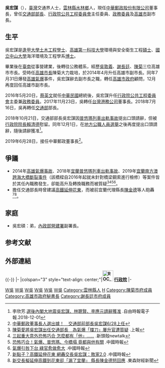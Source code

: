 {{Infobox_officeholder
| name = 吳宏謀
| image name = Wu Hong-mou.jpg
| width = 
| nationality = {{ROC}}
| office = [[File:Chunghwa_Post_Logo.svg|22px]] [[中華郵政|中華郵政股份有限公司]]第9任董事長
|premierroc = [[蘇貞昌|蘇貞昌]]
|predecessor = [[王國材|王國材]]（代理）<br />[[魏健宏|魏健宏]]（正任）
|successor = 
|term_start = 2019年6月28日
|term_end = 
| office1 = {{ROC}}第26任[[中華民國交通部部長|交通部部長]]
|premierroc1 = [[賴清德|賴清德]]
|predecessor1 = [[賀陳旦|賀陳旦]]
|successor1 = [[王國材|王國材]]（代理）<br />[[林佳龍|林佳龍]]（正任）
|term_start1 = 2018年7月16日
|term_end1 =2018年12月3日
| office 2= {{ROC}}第12任[[行政院公共工程委員會|行政院公共工程委員會]]主任委員
|premierroc 2= [[林全|林全]]<br>[[賴清德|賴清德]]
|predecessor 2= [[許俊逸|許俊逸]]
|successor 2= [[吳澤成|吳澤成]]
|term_start 2= 2016年5月20日
|term_end 2= 2017年11月23日
| office3 = {{ROC}}[[行政院|行政院]][[政務委員_(中華民國)|政務委員]]
|premierroc3 = [[林全|林全]]<br>[[賴清德|賴清德]]
|predecessor3 = 
|successor3 = 
|term_start3 = 2016年5月20日
|term_end3 = 2017年11月23日
| office4 = {{KAO}}副市長
|predecessor4 = 
|successor4 = 
|1blankname4 = 市長
|1namedata4 = [[陳菊|陳菊]]
|term_start4 = 2014年12月25日
|term_end4 = 2016年5月20日
|predecessor5 = 
|successor5 = 
|1blankname5 = 市長
|1namedata5 = [[陳菊|陳菊]]
|term_start5 = 2014年4月
|term_end5 = 2014年7月31日
| office6 =  [[File:Flag_of_Kaohsiung_City.svg|23px]] [[高雄市政府|高雄市政府]]秘書長
| term_start6 = 2010年7月 
| term_end6 = 2014年4月
|1blankname6 = 市長
|1namedata6 = [[陳菊|陳菊]]
| office7 =  [[File:Flag_of_Kaohsiung_City.svg|23px]] [[高雄市政府工務局|高雄市政府工務局]]局長
| term_start7 = 2006年12月
| term_end7 = 2010年7月
|1blankname7 = 市長
|1namedata7 = [[陳菊|陳菊]]
| period =
| Sex = 男 
| Native place =
| date of birth = {{birth year and age|1955}}
| party = 
| place of birth = {{ROC|臺灣省}}[[雲林縣|雲林縣]][[水林鄉|水林鄉]]
| educate = 
* [[國立中山大學|國立中山大學]][[海洋|海洋]][[生态环境|環境]]及[[工程学|工程]]學系博士<br><span style="color: blue;">(2006年-2015年)</span>
* [[高雄第一科技大學|高雄第一科技大學]]環境與安全衛生工程碩士<br><span style="color: blue;">(2000年-2002年)</span>
* [[逢甲工商學院|逢甲工商學院]][[土木工程|土木工程]]學士<br><span style="color: blue;">(1972年-1976年)</span>
| past = 
* 高雄市政府工務局下水道工程處科長<br><span style="color: blue;">(1990年5月-1994年9月)</span>
* 高雄市政府工務局公共工程科科長<br><span style="color: blue;">(1994年10月-1998年1月)</span>
* 高雄市政府工務局下水道工程處副處長<br><span style="color: blue;">(1998年1月-1999年1月)</span>
* 高雄市政府工務局下水道工程處處長<br><span style="color: blue;">(1999年1月-2002年6月)</span>
* 高雄市政府工務局副局長<br><span style="color: blue;">(2002年6月-2006年12月)</span>
* 高雄市政府工務局局長<br><span style="color: blue;">(2006年12月-2010年7月)</span>
* 高雄市政府秘書長<br><span style="color: blue;">(2010年7月-2014年4月)</span>
* 高雄市政府副市長<br><span style="color: blue;">(2014年4月-2014年7月31日)</span>
* 高雄市政府顧問<br><span style="color: blue;">(2014年8月1日-2014年12月24日)</span>
* 高雄市政府副市長（二次）<br><span style="color: blue;">(2014年12月25日－2016年5月19日)</span>
* 行政院政務委員兼行政院公共工程委員會主任委員<br><span style="color: blue;">(2016年5月20日-2017年11月22日)</span>
* 台灣港務公司董事長<br><span style="color: blue;">(2017年11月23日-2018年7月15日)</span>
* 交通部部長<br><span style="color: blue;">(2018年7月16日-2018年12月3日)</span>
* 中華郵政董事長<br><span style="color: blue;">(2019年6月28日-)</span>
}}
'''吳宏謀'''（{{bd|1955年}}），[[臺灣|臺灣]]交通界人士，[[雲林縣|雲林縣]][[水林鄉|水林鄉]]人，現任[[中華郵政|中華郵政股份有限公司]]董事長，曾任[[中華民國交通部部長|交通部部長]]、[[行政院公共工程委員會|行政院公共工程委員會]]主任委員、[[政務委員_(中華民國)|政務委員]]及[[高雄市|高雄市]]副市長。

== 生平 ==
吳宏謀是[[逢甲大學|逢甲大學]][[土木工程|土木工程]][[學士|學士]]、[[高雄第一科技大學|高雄第一科技大學]]環境與安全衛生工程[[碩士|碩士]]、[[國立中山大學|國立中山大學]]海洋環境及工程學系[[博士|博士]]。

畢業後在[[臺南市|臺南]]從事營建業，後轉往公務體系，經歷[[吳敦義|吳敦義]]、[[謝長廷|謝長廷]]、[[陳菊|陳菊]]三位高雄市市長。受時任[[高雄市長|高雄市長]]陳菊大力栽培，於2014年4月升任高雄市副市長。同年7月31日爆發[[2014年臺灣高雄氣爆事故|高雄氣爆]]事件，吳宏謀辭去副市長之職，轉任[[高雄市政府|高雄市政府]]顧問，12月再度回任高雄市副市長。

2016年5月20日，[[蔡英文|蔡英文]]就任[[中華民國|中華民國]]總統後，吳宏謀升任[[行政院公共工程委員會|行政院公共工程委員會]]主委兼[[行政院政務委員|政務委員]]。2017年11月23日，吳轉任[[台灣港務公司|台灣港務公司]]董事長。2018年7月16日，吳再轉任[[中華民國交通部|交通部]]部長。

2018年10月21日，交通部部長吳宏謀因[[2018年宜蘭普悠瑪列車出軌事故|普悠瑪列車出軌事故]]提出口頭請辭，但被[[行政院院長|行政院院長]][[賴清德|賴清德]]慰留。同年12月1日，在[[2018年中華民國地方公職人員選舉|地方公職人員選舉]]之後再度提出口頭請辭，隨後請辭獲准<ref>李欣芳.[http://m.ltn.com.tw/news/politics/breakingnews/2630028 選後內閣大地震吳宏謀、林聰賢、李應元請辭獲准] {{Wayback|url=http://m.ltn.com.tw/news/politics/breakingnews/2630028 |date=20190518013240 }}.自由時報電子報.2018-12-01</ref>。

2019年6月28日，接任中華郵政董事長<ref>[https://www.ettoday.net/news/20190619/1470943.htm 中華郵政董事長人選出爐！　交通部前部長吳宏謀6/28上任]</ref>。

== 爭議 ==
*2014年[[2014年臺灣高雄氣爆事故|高雄氣爆事故]]、2018年[[2018年宜蘭普悠瑪列車出軌事故|宜蘭普悠瑪列車出軌事故]]、2019年[[宜蘭南方澳跨海大橋斷裂事件|宜蘭南方澳跨海大橋斷裂事件]]（該橋樑自2016年起就未針對橋梁鋼索進行檢修）等案件皆於其任內職務發生，卻能高升及轉換職務而被質疑<ref>[https://www.upmedia.mg/news_info.php?SerialNo=44398 陳菊愛將吳宏謀出任交通部長　為氣爆「擋刀」屢升官遭質疑] {{Wayback|url=https://www.upmedia.mg/news_info.php?SerialNo=44398 |date=20210822075041 }}.上報</ref><ref>[https://newtalk.tw/news/view/2019-10-03/306934 三起重大意外恐怖巧合 怎麼都有「他」……] {{Wayback|url=https://newtalk.tw/news/view/2019-10-03/306934 |date=20210822074948 }}.新頭殼newtalk</ref><ref>[https://www.chinatimes.com/realtimenews/20191002000053-260405?chdtv 恐怖巧合！氣爆、普悠瑪、今橋塌 竟都與他有關] {{Wayback|url=https://www.chinatimes.com/realtimenews/20191002000053-260405?chdtv |date=20210822074953 }}.中國時報</ref><ref>[https://www.chinatimes.com/newspapers/20190730000541-260118?chdtv 氣爆引咎下台 綠官愈做愈大] {{Wayback|url=https://www.chinatimes.com/newspapers/20190730000541-260118?chdtv |date=20210822075002 }}.中國時報</ref>。
*擔任交通部長時曾建議[[宜花東地區鐵路提速計畫|高鐵延伸花東]]，而被前宜蘭代理縣長[[陳金德|陳金德]]等人砲轟<ref>[https://www.chinatimes.com/realtimenews/20180801001643-260405?chdtv 新點子？高鐵延伸花東 網轟交長吳宏謀：敗家2.0] {{Wayback|url=https://www.chinatimes.com/realtimenews/20180801001643-260405?chdtv |date=20210822072657 }}.中國時報</ref><ref>[https://fnc.ebc.net.tw/fncnews/politics/46946 新交長擬延伸高鐵到花東卻「漏了宜蘭」 縣長陳金德怒回應] {{Wayback|url=https://fnc.ebc.net.tw/fncnews/politics/46946 |date=20210822072659 }}.東森財經新聞</ref>。

==家庭==
*吳宏碩：弟，[[內政部營建署|內政部營建署]]副署長。

== 参考文献 ==
{{Reflist}}

== 外部連結 ==
{{commons category|Wu Hong-mo}}

{{-}}
{{start box}}
{{s-gov|roc}}
|-
|colspan="3" style="text-align: center;"|'''[[File:ROC_Executive_Yuan_Logo.svg|35px]] [[行政院|行政院]]'''
|-
{{s-before|[[許俊逸|許俊逸]]}}
{{s-title|[[行政院公共工程委員會|行政院公共工程委員會]]主任委員<br><small>第十二任<br>2016年5月20日－2017年11月23日}}
{{s-after|[[吳澤成|吳澤成]]}}
{{s-before|[[賀陳旦|賀陳旦]]}}
{{s-title|[[中華民國交通部|交通部]]部長<br><small>第二十六任<br>2018年7月16日－2018年12月3日}}
{{s-after|[[王國材|王國材]]（代理）<br /><small>正任：'''[[林佳龍|林佳龍]]'''</small>}}
{{end box}}

{{林全內閣}}
{{賴清德內閣}}
{{中華民國交通部部長}}

[[Category:中華民國交通部部長|W吳]]
[[Category:中華民國行政院公共工程委員會主任委員|W吳]]
[[Category:行政院政務委員|W吳]]
[[Category:高雄市副市長|W吳]]
[[Category:國立中山大學校友|W吳]]
[[Category:逢甲大學校友|W吳]]
[[Category:雲林縣人|Category:雲林縣人]]
[[Category:吳姓|H]]
[[Category:陳菊市府成員|Category:陳菊市府成員]]
[[Category:高雄市政府秘書長|Category:高雄市政府秘書長]]
[[Category:謝長廷市府成員|Category:謝長廷市府成員]]